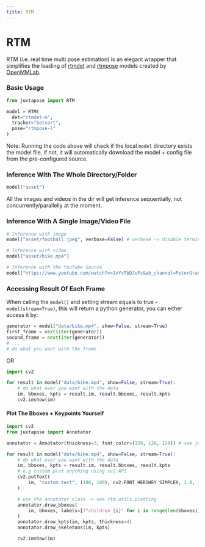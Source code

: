 ```yaml
---
title: RTM
---
```



# RTM

RTM (i.e. real time multi pose estimation) is an elegant wrapper that simplifies the loading of [rtmdet](https://github.com/open-mmlab/mmdetection/tree/main/configs/rtmdet) and [rtmpose](https://github.com/open-mmlab/mmpose/tree/main/projects/rtmpose) models created by [OpenMMLab](https://github.com/open-mmlab).

### Basic Usage

```python copy filename="main.py" showLineNumbers
from juxtapose import RTM
```

```python copy showLineNumbers
model = RTM(
  det="rtmdet-m",
  tracker="botsort",
  pose="rtmpose-l"
) 
```

Note: Running the code above will check if the local `model` directory exists the model file, if not, it will automatically download the model + config file from the pre-configured source.

### Inference With The Whole Directory/Folder

```python copy showLineNumbers
model("asset")
```

All the images and videos in the dir will get inference sequentially, not concurrently/parallelly at the moment.

### Inference With A Single Image/Video File

```python copy showLineNumbers
# Inference with image
model("asset/football.jpeg", verbose=False) # verbose -> disable terminal printing

# Inference with video
model("asset/bike.mp4")

# Inference with the YouTube Source
model("https://www.youtube.com/watch?v=1vYvTbDJuFs&ab_channel=PeterGrant", save=True)
```


### Accessing Result Of Each Frame

When calling the `model()` and setting stream equals to true - `model(stream=True)`, this will return a python generator, you can either access it by:

```python copy showLineNumbers
generator = model("data/bike.mp4", show=False, stream=True)
first_frame = next(iter(generator))
second_frame = next(iter(generator))
# ...
# do what you want with the frame
```

OR

```python copy showLineNumbers
import cv2

for result in model("data/bike.mp4", show=False, stream=True):
    # do what ever you want with the data
    im, bboxes, kpts = result.im, result.bboxes, result.kpts
    cv2.imshow(im)
```

#### Plot The Bboxes + Keypoints Yourself

```python copy showLineNumbers
import cv2
from juxtapose import Annotator

annotator = Annotator(thickness=3, font_color=(128, 128, 128)) # see juxtapose.utils.plotting

for result in model("data/bike.mp4", show=False, stream=True):
    # do what ever you want with the data
    im, bboxes, kpts = result.im, result.bboxes, result.kpts
    # e.g custom plot anything using cv2 API
    cv2.putText(
        im, "custom text", (100, 100), cv2.FONT_HERSHEY_SIMPLEX, 1.0, (128, 128, 128)
    )

    # use the annotator class -> see rtm.utils.plotting
    annotator.draw_bboxes(
        im, bboxes, labels=[f"children_{i}" for i in range(len(bboxes))]
    )
    annotator.draw_kpts(im, kpts, thickness=4)
    annotator.draw_skeletons(im, kpts)

    cv2.imshow(im)
```